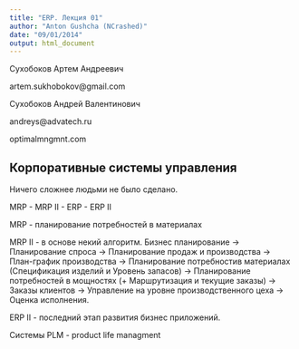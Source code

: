 ```yaml
---
title: "ERP. Лекция 01"
author: "Anton Gushcha (NCrashed)"
date: "09/01/2014"
output: html_document
---
```


Сухобоков Артем Андреевич

artem.sukhobokov@gmail.com

Сухобоков Андрей Валентинович

andreys@advatech.ru

optimalmngmnt.com

Корпоративные системы управления
--------------------------------

Ничего сложнее людьми не было сделано.

MRP - MRP II - ERP - ERP II

MRP - планирование потребностей в материалах

MRP II - в основе некий алгоритм. Бизнес планирование -> Планирование спроса -> Планирование продаж и производства -> План-график производства -> Планирование потребностив материалах (Спецификация изделий и Уровень запасов) -> Планирование потребностей в мощностях (+ Маршрутизация и текущие заказы) -> Заказы клиентов
-> Управление на уровне производственного цеха -> Оценка исполнения.

ERP II - последний этап развития бизнес приложений.

Системы PLM - product life managment